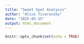 ```yaml
---
title: "Sweet Spot Analysis"
author: "Alice Tivarovsky"
date: "2025-05-15"
output: html_document
---
```


```r
knitr::opts_chunk$set(echo = TRUE)
```

